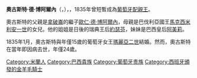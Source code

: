 {{Unreferenced|time=2020-09-23T02:40:48+00:00}}
{{Infobox royalty|consort=yes
| name         = 奧古斯特·德·博阿爾內
| title        = 洛伊希滕貝格公爵
| image        = G. Dury - Portrait of Dom Augusto, Duke of Leuchtenberg - Google Art Project.jpg
| succession   = [[葡萄牙君主配偶列表|葡萄牙配親王]]
| reign        = 1835年1月26日 — 1835年3月28日
| birth_date   = {{Birth date|1810|12|9|df=y}}
| birth_place  = [[米蘭|米蘭]]
| death_date   = {{Death date and age|1835|3|28|1810|12|9|df=y}}
| death_place  = [[里斯本|里斯本]]
| burial_place = [[城外聖文生修道院|城外聖文生修道院]]
| full name    = Auguste Charles Eugène Napoléon de Beauharnais
| father       = [[歐仁·德·博阿爾內|歐仁·德·博阿爾內]]
| mother       = [[奧古斯塔_(巴伐利亞公主)|巴伐利亞的奧古斯塔]]
| religion     = [[羅馬天主教|羅馬天主教]]
}}
'''奧古斯特·德·博阿爾內'''（{{lang-fr|Auguste de Beauharnais}}，{{bd|1810年|12月9日|1835年|3月28日}}），{{le|洛伊希滕貝格公爵|Duke of Leuchtenberg}}，1835年曾短暫成為[[葡萄牙君主配偶列表|葡萄牙配親王]]。

奧古斯特的父親是[[拿破崙一世|拿破崙]]的繼子[[歐仁·德·博阿爾內|歐仁·德·博阿爾內]]，母親是巴伐利亞國王[[馬克西米利安一世_(巴伐利亞國王)|馬克西米利安一世]]的女兒。他的姐姐是日後的瑞典王后[[洛伊希滕貝格的約瑟芬|約瑟芬]]，妹妹是巴西皇后[[洛伊希滕貝格的阿美莉|阿美莉]]。

1835年1月，奧古斯特與年僅15歲的葡萄牙女王[[瑪麗亞二世_(葡萄牙)|瑪麗亞二世]]結婚。然而，奧古斯特在當年即因病去世，年僅24歲。

{{normdaten}}
{{DEFAULTSORT:Beauharnais}}
[[Category:米蘭人|Category:米蘭人]]
[[Category:巴西貴族|Category:巴西貴族]]
[[Category:葡萄牙贵族|Category:葡萄牙贵族]]
[[Category:西班牙頒發的金羊毛騎士|Category:西班牙頒發的金羊毛騎士]]